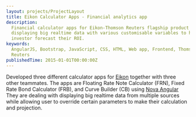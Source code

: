 ```yaml
---
layout: projects/ProjectLayout
title: Eikon Calculator Apps - Financial analytics app
description:
  Financial calculator apps for Eikon-Thomson Reuters flagship product
  displaying big realtime data with various customisable variables to help
  investor forecast their ROI.
keywords:
  AngularJS, Bootstrap, JavaScript, CSS, HTML, Web app, Frontend, Thomson
  Reuters
publishedTime: 2015-01-01T00:00:00Z
---
```


Developed three different calculator apps for
[Eikon](https://eikon.thomsonreuters.com/index.html) together with three other
teammates. The apps are Floating Rate Note Calculator (FRN), Fixed Rate Bond
Calculator (FRB), and Curve Builder (CB) using
[Nova Angular](/projects/008-nova-angular) They are dealing with displaying big
realtime data from multiple sources while allowing user to override certain
parameters to make their calculation and projection.
